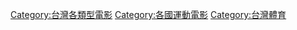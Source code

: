 [[Category:台灣各類型電影|Category:台灣各類型電影]]
[[Category:各國運動電影|Category:各國運動電影]]
[[Category:台灣體育|Category:台灣體育]]